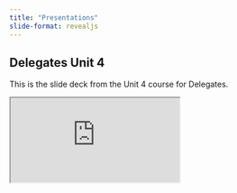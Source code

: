 ```yaml
---
title: "Presentations"
slide-format: revealjs
---
```


## Delegates Unit 4

This is the slide deck from the Unit 4 course for Delegates.

<div>

```{=html}
<iframe class="slide-deck" src="https://amwu-nrc.github.io/economics-presentations/du4-economics-political-economy-hamish-gamble#/title-slide"></iframe>
```

</div>
